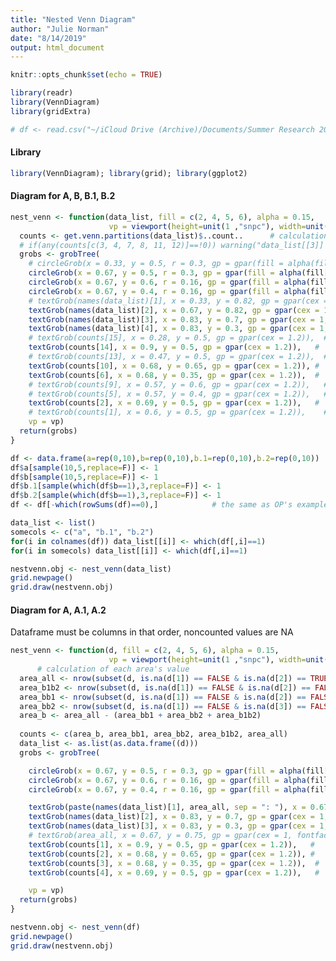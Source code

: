 ```yaml
---
title: "Nested Venn Diagram"
author: "Julie Norman"
date: "8/14/2019"
output: html_document
---
```


```r
knitr::opts_chunk$set(echo = TRUE)
```

```r
library(readr)
library(VennDiagram)
library(gridExtra)

# df <- read.csv("~/iCloud Drive (Archive)/Documents/Summer Research 2017/SOU_Sentiment/DFImport.csv")
```



#### Library
```r
library(VennDiagram); library(grid); library(ggplot2)
```

#### Diagram for A, B, B.1, B.2

```r
nest_venn <- function(data_list, fill = c(2, 4, 5, 6), alpha = 0.15, 
                      vp = viewport(height=unit(1 ,"snpc"), width=unit(1,"snpc"))) {
  counts <- get.venn.partitions(data_list)$..count..      # calculation of each area's value
  # if(any(counts[c(3, 4, 7, 8, 11, 12)]==!0)) warning("data_list[[3]] and/or data_list[[4]] isn't nested")
  grobs <- grobTree(
    # circleGrob(x = 0.33, y = 0.5, r = 0.3, gp = gpar(fill = alpha(fill[1], alpha), col=8, lwd = 2)),  # a circle
    circleGrob(x = 0.67, y = 0.5, r = 0.3, gp = gpar(fill = alpha(fill[2], alpha), col=8, lwd = 2)),  # b circle
    circleGrob(x = 0.67, y = 0.6, r = 0.16, gp = gpar(fill = alpha(fill[3], alpha), col=8, lwd = 2)), # b.1 circle
    circleGrob(x = 0.67, y = 0.4, r = 0.16, gp = gpar(fill = alpha(fill[4], alpha), col=8, lwd = 2)), # b.2 circle
    # textGrob(names(data_list)[1], x = 0.33, y = 0.82, gp = gpar(cex = 1, fontface = 4)), # a label
    textGrob(names(data_list)[2], x = 0.67, y = 0.82, gp = gpar(cex = 1, fontface = 4)), # b label
    textGrob(names(data_list)[3], x = 0.83, y = 0.7, gp = gpar(cex = 1, fontface = 4)),  # b.1 label
    textGrob(names(data_list)[4], x = 0.83, y = 0.3, gp = gpar(cex = 1, fontface = 4)),  # b.2 label
    # textGrob(counts[15], x = 0.28, y = 0.5, gp = gpar(cex = 1.2)),  # a
    textGrob(counts[14], x = 0.9, y = 0.5, gp = gpar(cex = 1.2)),   #     b
    # textGrob(counts[13], x = 0.47, y = 0.5, gp = gpar(cex = 1.2)),  # a & b
    textGrob(counts[10], x = 0.68, y = 0.65, gp = gpar(cex = 1.2)), #     b & b.1
    textGrob(counts[6], x = 0.68, y = 0.35, gp = gpar(cex = 1.2)),  #     b       & b.2
    # textGrob(counts[9], x = 0.57, y = 0.6, gp = gpar(cex = 1.2)),   # a & b & b.1
    # textGrob(counts[5], x = 0.57, y = 0.4, gp = gpar(cex = 1.2)),   # a & b       & b.2
    textGrob(counts[2], x = 0.69, y = 0.5, gp = gpar(cex = 1.2)),   #     b & b.1 & b.2
    # textGrob(counts[1], x = 0.6, y = 0.5, gp = gpar(cex = 1.2)),    # a & b & b.1 & b.2
    vp = vp)
  return(grobs)
}
```

```r
df <- data.frame(a=rep(0,10),b=rep(0,10),b.1=rep(0,10),b.2=rep(0,10))
df$a[sample(10,5,replace=F)] <- 1
df$b[sample(10,5,replace=F)] <- 1
df$b.1[sample(which(df$b==1),3,replace=F)] <- 1
df$b.2[sample(which(df$b==1),3,replace=F)] <- 1
df <- df[-which(rowSums(df)==0),]            # the same as OP's example data

data_list <- list()
somecols <- c("a", "b.1", "b.2")
for(i in colnames(df)) data_list[[i]] <- which(df[,i]==1)
for(i in somecols) data_list[[i]] <- which(df[,i]==1)
```

```r
nestvenn.obj <- nest_venn(data_list)
grid.newpage()
grid.draw(nestvenn.obj)
```

#### Diagram for A, A.1, A.2
Dataframe must be columns in that order, noncounted values are NA
```r
nest_venn <- function(d, fill = c(2, 4, 5, 6), alpha = 0.15, 
                      vp = viewport(height=unit(1 ,"snpc"), width=unit(1,"snpc"))) {
      # calculation of each area's value
  area_all <- nrow(subset(d, is.na(d[1]) == FALSE & is.na(d[2]) == TRUE & is.na(d[3]) == TRUE))
  area_b1b2 <- nrow(subset(d, is.na(d[1]) == FALSE & is.na(d[2]) == FALSE & is.na(d[3]) == FALSE))
  area_bb1 <- nrow(subset(d, is.na(d[1]) == FALSE & is.na(d[2]) == FALSE )) - area_b1b2
  area_bb2 <- nrow(subset(d, is.na(d[1]) == FALSE & is.na(d[3]) == FALSE)) - area_b1b2
  area_b <- area_all - (area_bb1 + area_bb2 + area_b1b2)
  
  counts <- c(area_b, area_bb1, area_bb2, area_b1b2, area_all)
  data_list <- as.list(as.data.frame((d)))
  grobs <- grobTree(

    circleGrob(x = 0.67, y = 0.5, r = 0.3, gp = gpar(fill = alpha(fill[2], alpha), col=8, lwd = 2)),  # b circle
    circleGrob(x = 0.67, y = 0.6, r = 0.16, gp = gpar(fill = alpha(fill[3], alpha), col=8, lwd = 2)), # b.1 circle
    circleGrob(x = 0.67, y = 0.4, r = 0.16, gp = gpar(fill = alpha(fill[4], alpha), col=8, lwd = 2)), # b.2 circle

    textGrob(paste(names(data_list)[1], area_all, sep = ": "), x = 0.67, y = 0.82, gp = gpar(cex = 1, fontface = 4)), # b label
    textGrob(names(data_list)[2], x = 0.83, y = 0.7, gp = gpar(cex = 1, fontface = 4)),  # b.1 label
    textGrob(names(data_list)[3], x = 0.83, y = 0.3, gp = gpar(cex = 1, fontface = 4)),  # b.2 label
    # textGrob(area_all, x = 0.67, y = 0.75, gp = gpar(cex = 1, fontface = 4)), # total pop
    textGrob(counts[1], x = 0.9, y = 0.5, gp = gpar(cex = 1.2)),   #     b
    textGrob(counts[2], x = 0.68, y = 0.65, gp = gpar(cex = 1.2)), #     b & b.1
    textGrob(counts[3], x = 0.68, y = 0.35, gp = gpar(cex = 1.2)),  #     b       & b.2
    textGrob(counts[4], x = 0.69, y = 0.5, gp = gpar(cex = 1.2)),   #     b & b.1 & b.2

    vp = vp)
  return(grobs)
}

```

```r
nestvenn.obj <- nest_venn(df)
grid.newpage()
grid.draw(nestvenn.obj)
```


